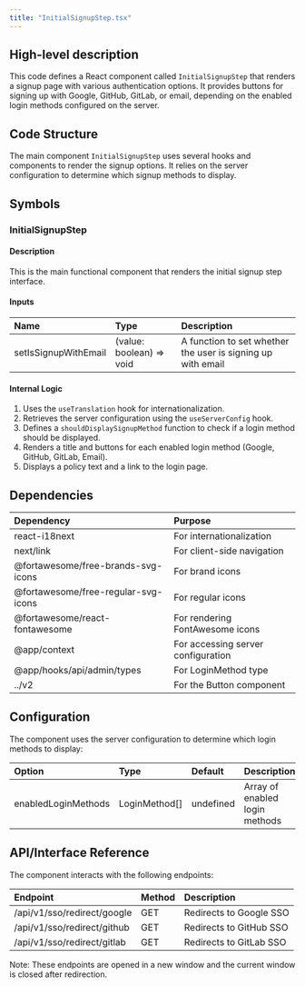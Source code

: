 ```yaml
---
title: "InitialSignupStep.tsx"
---
```


## High-level description
This code defines a React component called `InitialSignupStep` that renders a signup page with various authentication options. It provides buttons for signing up with Google, GitHub, GitLab, or email, depending on the enabled login methods configured on the server.

## Code Structure
The main component `InitialSignupStep` uses several hooks and components to render the signup options. It relies on the server configuration to determine which signup methods to display.

## Symbols

### InitialSignupStep
#### Description
This is the main functional component that renders the initial signup step interface.

#### Inputs
| Name | Type | Description |
|:-----|:-----|:------------|
| setIsSignupWithEmail | (value: boolean) =&gt; void | A function to set whether the user is signing up with email |

#### Internal Logic
1. Uses the `useTranslation` hook for internationalization.
2. Retrieves the server configuration using the `useServerConfig` hook.
3. Defines a `shouldDisplaySignupMethod` function to check if a login method should be displayed.
4. Renders a title and buttons for each enabled login method (Google, GitHub, GitLab, Email).
5. Displays a policy text and a link to the login page.

## Dependencies
| Dependency | Purpose |
|:-----------|:--------|
| react-i18next | For internationalization |
| next/link | For client-side navigation |
| @fortawesome/free-brands-svg-icons | For brand icons |
| @fortawesome/free-regular-svg-icons | For regular icons |
| @fortawesome/react-fontawesome | For rendering FontAwesome icons |
| @app/context | For accessing server configuration |
| @app/hooks/api/admin/types | For LoginMethod type |
| ../v2 | For the Button component |

## Configuration
The component uses the server configuration to determine which login methods to display:

| Option | Type | Default | Description |
|:-------|:-----|:--------|:------------|
| enabledLoginMethods | LoginMethod[] | undefined | Array of enabled login methods |

## API/Interface Reference
The component interacts with the following endpoints:

| Endpoint | Method | Description |
|:---------|:-------|:------------|
| /api/v1/sso/redirect/google | GET | Redirects to Google SSO |
| /api/v1/sso/redirect/github | GET | Redirects to GitHub SSO |
| /api/v1/sso/redirect/gitlab | GET | Redirects to GitLab SSO |

Note: These endpoints are opened in a new window and the current window is closed after redirection.